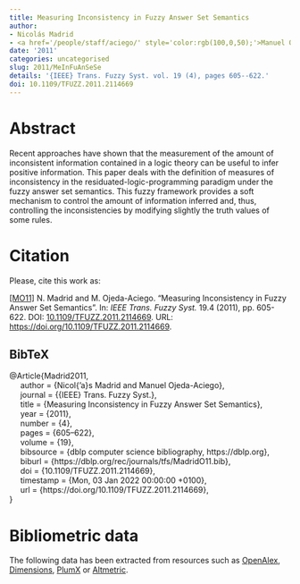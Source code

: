 ```yaml
---
title: Measuring Inconsistency in Fuzzy Answer Set Semantics
author:
- Nicolás Madrid
- <a href='/people/staff/aciego/' style='color:rgb(100,0,50);'>Manuel Ojeda-Aciego</a>
date: '2011'
categories: uncategorised
slug: 2011/MeInFuAnSeSe
details: '{IEEE} Trans. Fuzzy Syst. vol. 19 (4), pages 605--622.'
doi: 10.1109/TFUZZ.2011.2114669
---
```




# Abstract


Recent approaches have shown that the measurement of the amount of inconsistent information contained in a logic theory can be useful to infer positive information. This paper deals with the definition of measures of inconsistency in the residuated-logic-programming paradigm under the fuzzy answer set semantics. This fuzzy framework provides a soft mechanism to control the amount of information inferred and, thus, controlling the inconsistencies by modifying slightly the truth values of some rules.








# Citation
Please, cite this work as:


<a name=bib-Madrid2011></a>[[MO11]](#cite-Madrid2011) N. Madrid and M. Ojeda-Aciego. “Measuring Inconsistency in Fuzzy Answer Set Semantics”. In: _IEEE Trans. Fuzzy Syst._ 19.4 (2011), pp. 605-622. DOI: [10.1109/TFUZZ.2011.2114669](https://doi.org/10.1109%2FTFUZZ.2011.2114669). URL: [https://doi.org/10.1109/TFUZZ.2011.2114669](https://doi.org/10.1109/TFUZZ.2011.2114669).

::: {.callout-note appearance="minimal" collapse=true}

## BibTeX

@Article{Madrid2011,<br>&nbsp;&nbsp;&nbsp;&nbsp;  author = {Nicol{\a'a}s Madrid and Manuel Ojeda-Aciego},<br>&nbsp;&nbsp;&nbsp;&nbsp;  journal = {{IEEE} Trans. Fuzzy Syst.},<br>&nbsp;&nbsp;&nbsp;&nbsp;  title = {Measuring Inconsistency in Fuzzy Answer Set Semantics},<br>&nbsp;&nbsp;&nbsp;&nbsp;  year = {2011},<br>&nbsp;&nbsp;&nbsp;&nbsp;  number = {4},<br>&nbsp;&nbsp;&nbsp;&nbsp;  pages = {605--622},<br>&nbsp;&nbsp;&nbsp;&nbsp;  volume = {19},<br>&nbsp;&nbsp;&nbsp;&nbsp;  bibsource = {dblp computer science bibliography, https://dblp.org},<br>&nbsp;&nbsp;&nbsp;&nbsp;  biburl = {https://dblp.org/rec/journals/tfs/MadridO11.bib},<br>&nbsp;&nbsp;&nbsp;&nbsp;  doi = {10.1109/TFUZZ.2011.2114669},<br>&nbsp;&nbsp;&nbsp;&nbsp;  timestamp = {Mon, 03 Jan 2022 00:00:00 +0100},<br>&nbsp;&nbsp;&nbsp;&nbsp;  url = {https://doi.org/10.1109/TFUZZ.2011.2114669},<br>}

:::



# Bibliometric data


The following data has been extracted from resources such as [OpenAlex](https://openalex.org/), [Dimensions](https://app.dimensions.ai/), [PlumX](https://www.elsevier.com/insights/metrics/plumx) or [Altmetric](https://www.altmetric.com/).

<div style="display: flex; justify-content: center; align-items: center; height: 100%;">
<span class="__dimensions_badge_embed__" data-doi="10.1109/TFUZZ.2011.2114669" data-legend="always"></span></div><script async src="https://badge.dimensions.ai/badge.js" charset="utf-8"></script>

<div style="display: flex; justify-content: center; align-items: center; height: 100%;">
<a href="https://plu.mx/plum/a/?doi=10.1109/TFUZZ.2011.2114669" class="plumx-details" data-site="plum" data-hide-when-empty="true">Measuring Inconsistency in Fuzzy Answer Set Semantics</a></div>

<div style="display: flex; justify-content: center; align-items: center; height: 100%;">
<script type="text/javascript" src="https://d1bxh8uas1mnw7.cloudfront.net/assets/embed.js"></script><div data-badge-type="medium-donut" class="altmetric-embed" data-badge-details="right" data-doi="10.1109/TFUZZ.2011.2114669"></div></div>


## Cites

The following graph plots the number of cites received by this work from its publication, on a yearly basis.

```r
#| echo: false
#| results: asis
#| warning: false
#| message: false
source(here::here('scripts', 'manage_publications.R'))
df <- readRDS('citation_history.rds')
plot_citation_history(df)
```



## Papers citing this work

The following is a non-exhaustive list of papers that cite this work:


<a name=bib-Blondeel_2014></a>[[1]](#cite-Blondeel_2014) M. Blondeel, S. Schockaert, D. Vermeir, et al. “Complexity of fuzzy answer set programming under Łukasiewicz semantics”. In: _International Journal of Approximate Reasoning_ 55.9 (Dec. 2014), p. 1971–2003. ISSN: 0888-613X. DOI: [10.1016/j.ijar.2013.10.011](https://doi.org/10.1016%2Fj.ijar.2013.10.011). URL: [http://dx.doi.org/10.1016/j.ijar.2013.10.011](http://dx.doi.org/10.1016/j.ijar.2013.10.011).

<a name=bib-Brys_2012></a>[[2]](#cite-Brys_2012) T. Brys, Y. De Hauwere, M. De Cock, et al. “Solving satisfiability in fuzzy logics with evolution strategies”. In: _2012 Annual Meeting of the North American Fuzzy Information Processing Society (NAFIPS)_. IEEE, Aug. 2012, p. 1–6. DOI: [10.1109/nafips.2012.6290998](https://doi.org/10.1109%2Fnafips.2012.6290998). URL: [http://dx.doi.org/10.1109/nafips.2012.6290998](http://dx.doi.org/10.1109/nafips.2012.6290998).

<a name=bib-Brys_2013></a>[[3]](#cite-Brys_2013) T. Brys, M. M. Drugan, P. A. Bosman, et al. “Solving satisfiability in fuzzy logics by mixing CMA-ES”. In: _Proceedings of the 15th annual conference on Genetic and evolutionary computation_. GECCO ’13. ACM, Jul. 2013, p. 1125–1132. DOI: [10.1145/2463372.2463510](https://doi.org/10.1145%2F2463372.2463510). URL: [http://dx.doi.org/10.1145/2463372.2463510](http://dx.doi.org/10.1145/2463372.2463510).

<a name=bib-Bustince_2013></a>[[4]](#cite-Bustince_2013) H. Bustince, N. Madrid, and M. Ojeda-Aciego. “A measure of contradiction based on the notion of N-weak-contradiction”. In: _2013 IEEE International Conference on Fuzzy Systems (FUZZ-IEEE)_. IEEE, Jul. 2013, p. 1–6. DOI: [10.1109/fuzz-ieee.2013.6622563](https://doi.org/10.1109%2Ffuzz-ieee.2013.6622563). URL: [http://dx.doi.org/10.1109/fuzz-ieee.2013.6622563](http://dx.doi.org/10.1109/fuzz-ieee.2013.6622563).

<a name=bib-Bustince_2015></a>[[5]](#cite-Bustince_2015) H. Bustince, N. Madrid, and M. Ojeda-Aciego. “The Notion of Weak-Contradiction: Definition and Measures”. In: _IEEE Transactions on Fuzzy Systems_ 23.4 (Aug. 2015), p. 1057–1069. ISSN: 1941-0034. DOI: [10.1109/tfuzz.2014.2337934](https://doi.org/10.1109%2Ftfuzz.2014.2337934). URL: [http://dx.doi.org/10.1109/tfuzz.2014.2337934](http://dx.doi.org/10.1109/tfuzz.2014.2337934).

<a name=bib-Cornejo_2018></a>[[6]](#cite-Cornejo_2018) M. E. Cornejo, D. Lobo, and J. Medina. “Characterizing Fuzzy y-Models in Multi-adjoint Normal Logic Programming”. In: _Information Processing and Management of Uncertainty in Knowledge-Based Systems. Applications_. Springer International Publishing, 2018, p. 541–552. ISBN: 9783319914794. DOI: [10.1007/978-3-319-91479-4_45](https://doi.org/10.1007%2F978-3-319-91479-4_45). URL: [http://dx.doi.org/10.1007/978-3-319-91479-4_45](http://dx.doi.org/10.1007/978-3-319-91479-4_45).

<a name=bib-Cornejo_2020></a>[[7]](#cite-Cornejo_2020) M. E. Cornejo, D. Lobo, and J. Medina. “Extended multi-adjoint logic programming”. In: _Fuzzy Sets and Systems_ 388 (Jun. 2020), p. 124–145. ISSN: 0165-0114. DOI: [10.1016/j.fss.2019.03.016](https://doi.org/10.1016%2Fj.fss.2019.03.016). URL: [http://dx.doi.org/10.1016/j.fss.2019.03.016](http://dx.doi.org/10.1016/j.fss.2019.03.016).

<a name=bib-Cornejo_20171></a>[[8]](#cite-Cornejo_20171) M. E. Cornejo, D. Lobo, and J. Medina. “Measuring the Incoherent Information in Multi-adjoint Normal Logic Programs”. In: _Advances in Fuzzy Logic and Technology 2017_. Springer International Publishing, Sep. 2017, p. 521–533. ISBN: 9783319668307. DOI: [10.1007/978-3-319-66830-7_47](https://doi.org/10.1007%2F978-3-319-66830-7_47). URL: [http://dx.doi.org/10.1007/978-3-319-66830-7_47](http://dx.doi.org/10.1007/978-3-319-66830-7_47).

<a name=bib-Cornejo_2017></a>[[9]](#cite-Cornejo_2017) M. E. Cornejo, D. Lobo, and J. Medina. “Selecting the Coherence Notion in Multi-adjoint Normal Logic Programming”. In: _Advances in Computational Intelligence_. Springer International Publishing, 2017, p. 447–457. ISBN: 9783319591537. DOI: [10.1007/978-3-319-59153-7_39](https://doi.org/10.1007%2F978-3-319-59153-7_39). URL: [http://dx.doi.org/10.1007/978-3-319-59153-7_39](http://dx.doi.org/10.1007/978-3-319-59153-7_39).

<a name=bib-Cornejo_20181></a>[[10]](#cite-Cornejo_20181) M. E. Cornejo, D. Lobo, and J. Medina. “Syntax and semantics of multi-adjoint normal logic programming”. In: _Fuzzy Sets and Systems_ 345 (Aug. 2018), p. 41–62. ISSN: 0165-0114. DOI: [10.1016/j.fss.2017.12.009](https://doi.org/10.1016%2Fj.fss.2017.12.009). URL: [http://dx.doi.org/10.1016/j.fss.2017.12.009](http://dx.doi.org/10.1016/j.fss.2017.12.009).

<a name=bib-Cornejo_2016></a>[[11]](#cite-Cornejo_2016) M. E. Cornejo, J. Medina, and E. Ramírez-Poussa. “Adjoint negations, more than residuated negations”. In: _Information Sciences_ 345 (Jun. 2016), p. 355–371. ISSN: 0020-0255. DOI: [10.1016/j.ins.2016.01.038](https://doi.org/10.1016%2Fj.ins.2016.01.038). URL: [http://dx.doi.org/10.1016/j.ins.2016.01.038](http://dx.doi.org/10.1016/j.ins.2016.01.038).

<a name=bib-Dam_sio_2011></a>[[12]](#cite-Dam_sio_2011) C. V. Damásio, N. Madrid, and M. Ojeda-Aciego. “On the Notions of Residuated-Based Coherence and Bilattice-Based Consistence”. In: _Fuzzy Logic and Applications_. Springer Berlin Heidelberg, 2011, p. 115–122. ISBN: 9783642237133. DOI: [10.1007/978-3-642-23713-3_15](https://doi.org/10.1007%2F978-3-642-23713-3_15). URL: [http://dx.doi.org/10.1007/978-3-642-23713-3_15](http://dx.doi.org/10.1007/978-3-642-23713-3_15).

<a name=bib-De_Bona_2019></a>[[13]](#cite-De_Bona_2019) G. De Bona, J. Grant, A. Hunter, et al. “Classifying Inconsistency Measures Using Graphs”. In: _Journal of Artificial Intelligence Research_ 66 (Dec. 2019), p. 937–987. ISSN: 1076-9757. DOI: [10.1613/jair.1.11852](https://doi.org/10.1613%2Fjair.1.11852). URL: [http://dx.doi.org/10.1613/jair.1.11852](http://dx.doi.org/10.1613/jair.1.11852).

<a name=bib-Grant_2023></a>[[14]](#cite-Grant_2023) J. Grant and A. Hunter. “Semantic inconsistency measures using 3-valued logics”. In: _International Journal of Approximate Reasoning_ 156 (May. 2023), p. 38–60. ISSN: 0888-613X. DOI: [10.1016/j.ijar.2023.02.008](https://doi.org/10.1016%2Fj.ijar.2023.02.008). URL: [http://dx.doi.org/10.1016/j.ijar.2023.02.008](http://dx.doi.org/10.1016/j.ijar.2023.02.008).

<a name=bib-Lee_2014></a>[[15]](#cite-Lee_2014) J. Lee and Y. Wang. “Stable Models of Fuzzy Propositional Formulas”. In: _Logics in Artificial Intelligence_. Springer International Publishing, 2014, p. 326–339. ISBN: 9783319115580. DOI: [10.1007/978-3-319-11558-0_23](https://doi.org/10.1007%2F978-3-319-11558-0_23). URL: [http://dx.doi.org/10.1007/978-3-319-11558-0_23](http://dx.doi.org/10.1007/978-3-319-11558-0_23).

<a name=bib-Lobo_2024></a>[[16]](#cite-Lobo_2024) D. Lobo, V. López-Marchante, and J. Medina. “On Measuring the Solvability of a Fuzzy Relation Equation”. In: _Computational Intelligence and Mathematics for Tackling Complex Problems 5_. Springer Nature Switzerland, 2024, p. 9–15. ISBN: 9783031469794. DOI: [10.1007/978-3-031-46979-4_2](https://doi.org/10.1007%2F978-3-031-46979-4_2). URL: [http://dx.doi.org/10.1007/978-3-031-46979-4_2](http://dx.doi.org/10.1007/978-3-031-46979-4_2).

<a name=bib-Madrid_2020></a>[[17]](#cite-Madrid_2020) N. Madrid, J. Medina, and E. Ramírez-Poussa. “Rough sets based on Galois connections”. In: _International Journal of Applied Mathematics and Computer Science_ 30.2 (2020). ISSN: 2083-8492. DOI: [10.34768/amcs-2020-0023](https://doi.org/10.34768%2Famcs-2020-0023). URL: [http://dx.doi.org/10.34768/amcs-2020-0023](http://dx.doi.org/10.34768/amcs-2020-0023).

<a name=bib-Madrid_20201></a>[[18]](#cite-Madrid_20201) N. Madrid and M. Ojeda-Aciego. “Functional degrees of inclusion and similarity between L-fuzzy sets”. In: _Fuzzy Sets and Systems_ 390 (Jul. 2020), p. 1–22. ISSN: 0165-0114. DOI: [10.1016/j.fss.2019.03.018](https://doi.org/10.1016%2Fj.fss.2019.03.018). URL: [http://dx.doi.org/10.1016/j.fss.2019.03.018](http://dx.doi.org/10.1016/j.fss.2019.03.018).

<a name=bib-Madrid_20211></a>[[19]](#cite-Madrid_20211) N. Madrid and M. Ojeda-Aciego. “Multi-adjoint lattices from adjoint triples with involutive negation”. In: _Fuzzy Sets and Systems_ 405 (Feb. 2021), p. 88–105. ISSN: 0165-0114. DOI: [10.1016/j.fss.2019.12.004](https://doi.org/10.1016%2Fj.fss.2019.12.004). URL: [http://dx.doi.org/10.1016/j.fss.2019.12.004](http://dx.doi.org/10.1016/j.fss.2019.12.004).

<a name=bib-Madrid_2013></a>[[20]](#cite-Madrid_2013) N. Madrid and M. Ojeda-Aciego. “On the measure of incoherent information in extended multi-adjoint logic programs”. In: _2013 IEEE Symposium on Foundations of Computational Intelligence (FOCI)_. IEEE, Apr. 2013, p. 30–37. DOI: [10.1109/foci.2013.6602452](https://doi.org/10.1109%2Ffoci.2013.6602452). URL: [http://dx.doi.org/10.1109/foci.2013.6602452](http://dx.doi.org/10.1109/foci.2013.6602452).

<a name=bib-Madrid_2023></a>[[21]](#cite-Madrid_2023) N. Madrid and M. Ojeda-Aciego. “The f-index of inclusion as optimal adjoint pair for fuzzy modus ponens”. In: _Fuzzy Sets and Systems_ 466 (Aug. 2023), p. 108474. ISSN: 0165-0114. DOI: [10.1016/j.fss.2023.01.009](https://doi.org/10.1016%2Fj.fss.2023.01.009). URL: [http://dx.doi.org/10.1016/j.fss.2023.01.009](http://dx.doi.org/10.1016/j.fss.2023.01.009).

<a name=bib-Madrid_2021></a>[[22]](#cite-Madrid_2021) N. Madrid and M. Ojeda‐Aciego. “A measure of consistency for fuzzy logic theories”. In: _Mathematical Methods in the Applied Sciences_ 46.15 (May. 2021), p. 15982–15995. ISSN: 1099-1476. DOI: [10.1002/mma.7470](https://doi.org/10.1002%2Fmma.7470). URL: [http://dx.doi.org/10.1002/mma.7470](http://dx.doi.org/10.1002/mma.7470).

<a name=bib-Mushthofa_2015></a>[[23]](#cite-Mushthofa_2015) M. Mushthofa, S. Schockaert, and M. De Cock. “Solving Disjunctive Fuzzy Answer Set Programs”. In: _Logic Programming and Nonmonotonic Reasoning_. Springer International Publishing, 2015, p. 453–466. ISBN: 9783319232645. DOI: [10.1007/978-3-319-23264-5_38](https://doi.org/10.1007%2F978-3-319-23264-5_38). URL: [http://dx.doi.org/10.1007/978-3-319-23264-5_38](http://dx.doi.org/10.1007/978-3-319-23264-5_38).

<a name=bib-Ulbricht_2016></a>[[24]](#cite-Ulbricht_2016) M. Ulbricht, M. Thimm, and G. Brewka. “Measuring Inconsistency in Answer Set Programs”. In: _Logics in Artificial Intelligence_. Springer International Publishing, 2016, p. 577–583. ISBN: 9783319487588. DOI: [10.1007/978-3-319-48758-8_42](https://doi.org/10.1007%2F978-3-319-48758-8_42). URL: [http://dx.doi.org/10.1007/978-3-319-48758-8_42](http://dx.doi.org/10.1007/978-3-319-48758-8_42).

<a name=bib-Yang_2023></a>[[25]](#cite-Yang_2023) L. Yang, Y. Wang, H. Hu, et al. “Fuzzy Multicontext Systems”. In: _IEEE Transactions on Fuzzy Systems_ 31.3 (Mar. 2023), p. 745–759. ISSN: 1941-0034. DOI: [10.1109/tfuzz.2022.3189391](https://doi.org/10.1109%2Ftfuzz.2022.3189391). URL: [http://dx.doi.org/10.1109/tfuzz.2022.3189391](http://dx.doi.org/10.1109/tfuzz.2022.3189391).

